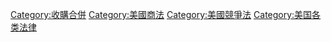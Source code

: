 {{Cat main|美國反托拉斯法}}
[[Category:收購合併|Category:收購合併]]
[[Category:美國商法|Category:美國商法]]
[[Category:美國競爭法|Category:美國競爭法]]
[[Category:美国各类法律|Category:美国各类法律]]
